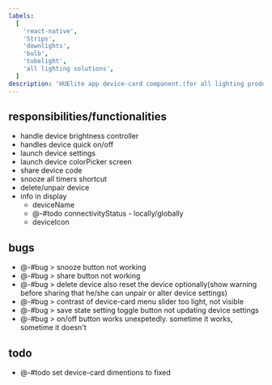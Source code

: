 ```yaml
---
labels:
  [
    'react-native',
    'Strips',
    'downlights',
    'bulb',
    'tubelight',
    'all lighting solutions',
  ]
description: 'HUElite app device-card component.(for all lighting products)'
---
```


## responsibilities/functionalities

- handle device brightness controller
- handles device quick on/off
- launch device settings
- launch device colorPicker screen
- share device code
- snooze all timers shortcut
- delete/unpair device
- info in display
  - deviceName
  - @-#todo connectivityStatus - locally/globally
  - deviceIcon

## bugs

- @-#bug > snooze button not working
- @-#bug > share button not working
- @-#bug > delete device also reset the device optionally(show warning before sharing that he/she can unpair or alter device settings)
- @-#bug > contrast of device-card menu slider too light, not visible
- @-#bug > save state setting toggle button not updating device settings
- @-#bug > on/off button works unexpetedly. sometime it works, sometime it doesn't

## todo

- @-#todo set device-card dimentions to fixed
